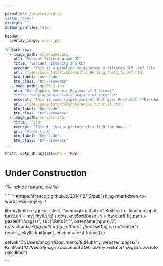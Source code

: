 ```yaml
---

permalink: /codetutorials/
title: "Code"
excerpt: ""
author_profile: false

header:
  overlay_image: mush.jpg
  
feature_row:
  - image_path: coverage2.png
    alt: "Variant Filtering and QC"
    title: "Variant Filtering and QC"
    excerpt: "This is a pipeline to generate a filtered SNP .vcf file from raw .fastq files. The approach is designed for whole-genome low coverage sequences from many individuals (over one thousand Pacific herring samples)."
    url: /files/code_tutorials/Pacific_Herring_fastq_to_vcf.html
    btn_label: "See Code"
    btn_class: "btn--inverse"
  - image_path: gpa33_2.jpg
    alt: "Overlapping Genomic Regions of Interest"
    title: "Overlapping Genomic Regions of Interest"
    excerpt: "This is some sample content that goes here with **Markdown** formatting."
    url: /files/code_tutorials/plyranges_tutorial.html
    btn_label: "See Code"
    btn_class: "btn--inverse"
  - image_path: snailer.JPG
    title: "Fish"
    excerpt: "This is just a picture of a fish for now..."
    url: "#test-link"
    btn_label: "See Code"
    btn_class: "btn--inverse"
---
```


```r
knitr::opts_chunk$set(echo = TRUE)
```

# Under Construction

{% include feature_row %}

``````r
#https://francojc.github.io/2014/12/19/publishing-rmarkdown-to-wordpress-or-jekyll/

library(knitr)
my.jekyll.site <- "joemcgirr.github.io"
KnitPost <- function(input, base.url = my.jekyll.site) {
  opts_knit$set(base.url = base.url)
  fig.path <- paste0("images/", sub(".Rmd$", "", basename(input)), "/")
  opts_chunk$set(fig.path = fig.path)
  opts_chunk$set(fig.cap = "center")
  render_jekyll()
  knit(input, envir = parent.frame())
}

setwd("C:/Users/jmcgirr/Documents/GitHub/my_website/_pages/")
KnitPost("C:/Users/jmcgirr/Documents/GitHub/my_website/_pages/codetutorials.Rmd")

```